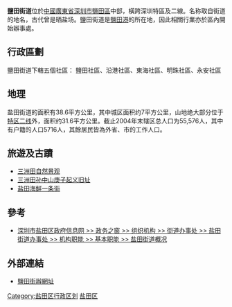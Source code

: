 '''鹽田街道'''位於[[中國|中國]][[廣東省|廣東省]][[深圳市|深圳市]][[鹽田區|鹽田區]]中部，橫跨深圳特區及二線。名称取自街道的地名，古代曾是晒盐场。鹽田街道是[[鹽田港|鹽田港]]的所在地，因此相關行業亦於區內開始辦事處。

== 行政區劃 ==
鹽田街道下轄五個社區：
鹽田社區、沿港社區、東海社區、明珠社區、永安社區

== 地理 ==
盐田街道的面积有38.6平方公里，其中城区面积约7平方公里，山地绝大部分位于[[特区二线|特区二线]]外，面积约31.6平方公里。截止2004年末辖区总人口为55,576人，其中有户籍的人口5716人，其餘居民皆為外省、市的工作人口。

== 旅遊及古蹟 ==
* [[三洲田自然景观|三洲田自然景观]]
* [[三洲田孙中山庚子起义旧址|三洲田孙中山庚子起义旧址]]
* [[盐田海鲜一条街|盐田海鲜一条街]]

== 參考 ==
* [https://web.archive.org/web/20070312173840/http://www.yantian.gov.cn/main/zwzc/zfjg/jdbsc/ytjdbsc/jgzn/jbzn/200503100035011.shtml 深圳市盐田区政府信息网 >> 政务之窗 >> 组织机构 >> 街道办事处 >> 盐田街道办事处 >> 机构职能 >> 基本职能 >> 盐田街道概况]

== 外部連結 ==
* [https://web.archive.org/web/20070313002759/http://www.yantian.gov.cn/main/zwzc/zfjg/jdbsc/hsjdbsc/gzdt/index.shtml?pId=2457&catalogId=2592 鹽田街辦網址]

{{深圳小作品}}
{{深圳市盐田区行政区划}}
[[Category:盐田区行政区划|Category:盐田区行政区划]]
[[Category:深圳街道_(行政区划)|盐田区]]